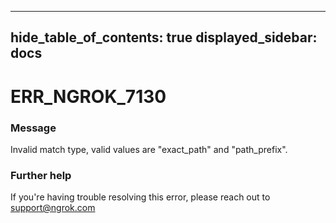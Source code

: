

---
hide_table_of_contents: true
displayed_sidebar: docs
---


# ERR_NGROK_7130

### Message
Invalid match type, valid values are "exact_path" and "path_prefix".

<ErrorDetails />



### Further help
If you're having trouble resolving this error, please reach out to [support@ngrok.com](mailto:support@ngrok.com?subject=Help%20with%20ERR_NGROK_7130)


